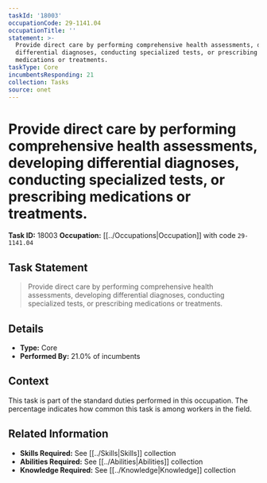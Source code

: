 ```yaml
---
taskId: '18003'
occupationCode: 29-1141.04
occupationTitle: ''
statement: >-
  Provide direct care by performing comprehensive health assessments, developing
  differential diagnoses, conducting specialized tests, or prescribing
  medications or treatments.
taskType: Core
incumbentsResponding: 21
collection: Tasks
source: onet
---
```

# Provide direct care by performing comprehensive health assessments, developing differential diagnoses, conducting specialized tests, or prescribing medications or treatments.

**Task ID:** 18003
**Occupation:** [[../Occupations|Occupation]] with code `29-1141.04`

## Task Statement

> Provide direct care by performing comprehensive health assessments, developing differential diagnoses, conducting specialized tests, or prescribing medications or treatments.

## Details

- **Type:** Core
- **Performed By:** 21.0% of incumbents

## Context

This task is part of the standard duties performed in this occupation. The percentage indicates how common this task is among workers in the field.

## Related Information

- **Skills Required:** See [[../Skills|Skills]] collection
- **Abilities Required:** See [[../Abilities|Abilities]] collection
- **Knowledge Required:** See [[../Knowledge|Knowledge]] collection
